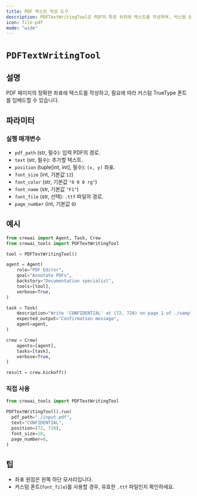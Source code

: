 ```yaml
---
title: PDF 텍스트 작성 도구
description: PDFTextWritingTool은 PDF의 특정 위치에 텍스트를 작성하며, 커스텀 폰트를 지원합니다.
icon: file-pdf
mode: "wide"
---
```


# `PDFTextWritingTool`

## 설명

PDF 페이지의 정확한 좌표에 텍스트를 작성하고, 필요에 따라 커스텀 TrueType 폰트를 임베드할 수 있습니다.

## 파라미터

### 실행 매개변수

- `pdf_path` (str, 필수): 입력 PDF의 경로.
- `text` (str, 필수): 추가할 텍스트.
- `position` (tuple[int, int], 필수): `(x, y)` 좌표.
- `font_size` (int, 기본값 `12`)
- `font_color` (str, 기본값 `"0 0 0 rg"`)
- `font_name` (str, 기본값 `"F1"`)
- `font_file` (str, 선택): `.ttf` 파일의 경로.
- `page_number` (int, 기본값 `0`)

## 예시

```python Code
from crewai import Agent, Task, Crew
from crewai_tools import PDFTextWritingTool

tool = PDFTextWritingTool()

agent = Agent(
    role="PDF Editor",
    goal="Annotate PDFs",
    backstory="Documentation specialist",
    tools=[tool],
    verbose=True,
)

task = Task(
    description="Write 'CONFIDENTIAL' at (72, 720) on page 1 of ./sample.pdf",
    expected_output="Confirmation message",
    agent=agent,
)

crew = Crew(
    agents=[agent],
    tasks=[task],
    verbose=True,
)

result = crew.kickoff()
```

### 직접 사용

```python Code
from crewai_tools import PDFTextWritingTool

PDFTextWritingTool().run(
  pdf_path="./input.pdf",
  text="CONFIDENTIAL",
  position=(72, 720),
  font_size=18,
  page_number=0,
)
```

## 팁

- 좌표 원점은 왼쪽 하단 모서리입니다.
- 커스텀 폰트(`font_file`)를 사용할 경우, 유효한 `.ttf` 파일인지 확인하세요.

